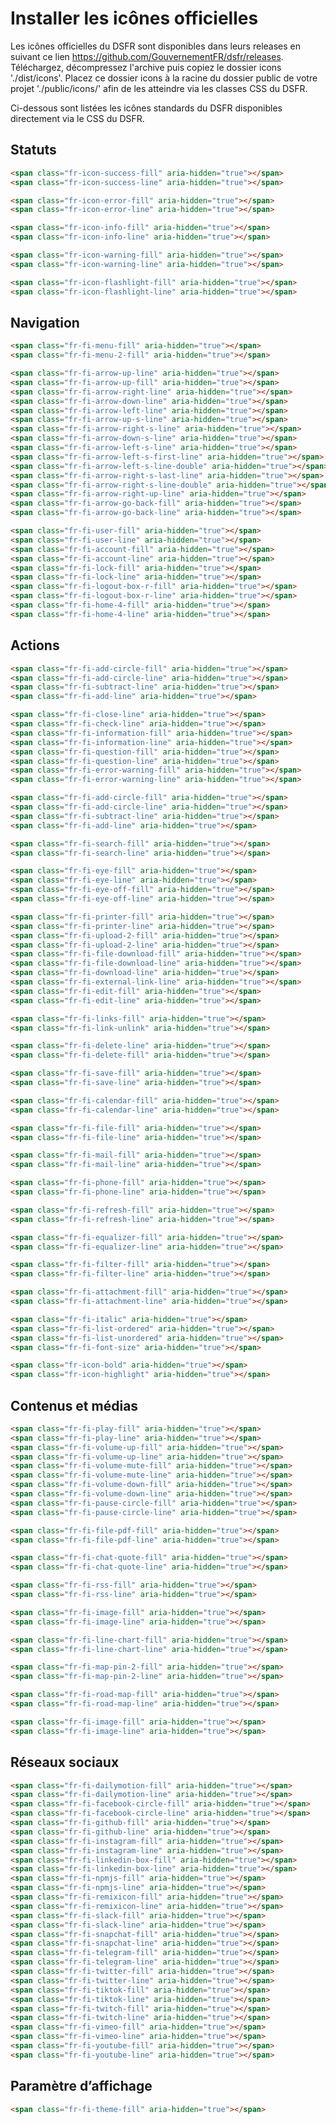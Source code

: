 
<Meta title="Fondamentaux/4.1 Icônes officielles" />

# Installer les icônes officielles

Les icônes officielles du DSFR sont disponibles dans leurs releases en suivant ce lien https://github.com/GouvernementFR/dsfr/releases.
Téléchargez, décompressez l'archive puis copiez le dossier icons './dist/icons'. Placez ce dossier icons à la racine du dossier public
de votre projet './public/icons/' afin de les atteindre via les classes CSS du DSFR.

Ci-dessous sont listées les icônes standards du DSFR disponibles directement via le CSS du DSFR.

## Statuts

<span className="fr-icon-success-fill" aria-hidden="true"></span>
<span className="fr-icon-success-line" aria-hidden="true"></span>

<span className="fr-icon-error-fill" aria-hidden="true"></span>
<span className="fr-icon-error-line" aria-hidden="true"></span>

<span className="fr-icon-info-fill" aria-hidden="true"></span>
<span className="fr-icon-info-line" aria-hidden="true"></span>

<span className="fr-icon-warning-fill" aria-hidden="true"></span>
<span className="fr-icon-warning-line" aria-hidden="true"></span>

<span className="fr-icon-flashlight-fill" aria-hidden="true"></span>
<span className="fr-icon-flashlight-line" aria-hidden="true"></span>

```html
<span class="fr-icon-success-fill" aria-hidden="true"></span>
<span class="fr-icon-success-line" aria-hidden="true"></span>

<span class="fr-icon-error-fill" aria-hidden="true"></span>
<span class="fr-icon-error-line" aria-hidden="true"></span>

<span class="fr-icon-info-fill" aria-hidden="true"></span>
<span class="fr-icon-info-line" aria-hidden="true"></span>

<span class="fr-icon-warning-fill" aria-hidden="true"></span>
<span class="fr-icon-warning-line" aria-hidden="true"></span>

<span class="fr-icon-flashlight-fill" aria-hidden="true"></span>
<span class="fr-icon-flashlight-line" aria-hidden="true"></span>
```

## Navigation

<span className="fr-fi-menu-fill" aria-hidden="true"></span>
<span className="fr-fi-menu-2-fill" aria-hidden="true"></span>

```html
<span class="fr-fi-menu-fill" aria-hidden="true"></span>
<span class="fr-fi-menu-2-fill" aria-hidden="true"></span>
```

<span className="fr-fi-arrow-up-line" aria-hidden="true"></span>
<span className="fr-fi-arrow-up-fill" aria-hidden="true"></span>
<span className="fr-fi-arrow-right-line" aria-hidden="true"></span>
<span className="fr-fi-arrow-down-line" aria-hidden="true"></span>
<span className="fr-fi-arrow-left-line" aria-hidden="true"></span>
<span className="fr-fi-arrow-up-s-line" aria-hidden="true"></span>
<span className="fr-fi-arrow-right-s-line" aria-hidden="true"></span>
<span className="fr-fi-arrow-down-s-line" aria-hidden="true"></span>
<span className="fr-fi-arrow-left-s-line" aria-hidden="true"></span>
<span className="fr-fi-arrow-left-s-first-line" aria-hidden="true"></span>
<span className="fr-fi-arrow-left-s-line-double" aria-hidden="true"></span>
<span className="fr-fi-arrow-right-s-last-line" aria-hidden="true"></span>
<span className="fr-fi-arrow-right-s-line-double" aria-hidden="true"></span>
<span className="fr-fi-arrow-right-up-line" aria-hidden="true"></span>
<span className="fr-fi-arrow-go-back-fill" aria-hidden="true"></span>
<span className="fr-fi-arrow-go-back-line" aria-hidden="true"></span>

```html
<span class="fr-fi-arrow-up-line" aria-hidden="true"></span>
<span class="fr-fi-arrow-up-fill" aria-hidden="true"></span>
<span class="fr-fi-arrow-right-line" aria-hidden="true"></span>
<span class="fr-fi-arrow-down-line" aria-hidden="true"></span>
<span class="fr-fi-arrow-left-line" aria-hidden="true"></span>
<span class="fr-fi-arrow-up-s-line" aria-hidden="true"></span>
<span class="fr-fi-arrow-right-s-line" aria-hidden="true"></span>
<span class="fr-fi-arrow-down-s-line" aria-hidden="true"></span>
<span class="fr-fi-arrow-left-s-line" aria-hidden="true"></span>
<span class="fr-fi-arrow-left-s-first-line" aria-hidden="true"></span>
<span class="fr-fi-arrow-left-s-line-double" aria-hidden="true"></span>
<span class="fr-fi-arrow-right-s-last-line" aria-hidden="true"></span>
<span class="fr-fi-arrow-right-s-line-double" aria-hidden="true"></span>
<span class="fr-fi-arrow-right-up-line" aria-hidden="true"></span>
<span class="fr-fi-arrow-go-back-fill" aria-hidden="true"></span>
<span class="fr-fi-arrow-go-back-line" aria-hidden="true"></span>
```

<span className="fr-fi-user-fill" aria-hidden="true"></span>
<span className="fr-fi-user-line" aria-hidden="true"></span>
<span className="fr-fi-account-fill" aria-hidden="true"></span>
<span className="fr-fi-account-line" aria-hidden="true"></span>
<span className="fr-fi-lock-fill" aria-hidden="true"></span>
<span className="fr-fi-lock-line" aria-hidden="true"></span>
<span className="fr-fi-logout-box-r-fill" aria-hidden="true"></span>
<span className="fr-fi-logout-box-r-line" aria-hidden="true"></span>
<span className="fr-fi-home-4-fill" aria-hidden="true"></span>
<span className="fr-fi-home-4-line" aria-hidden="true"></span>

```html
<span class="fr-fi-user-fill" aria-hidden="true"></span>
<span class="fr-fi-user-line" aria-hidden="true"></span>
<span class="fr-fi-account-fill" aria-hidden="true"></span>
<span class="fr-fi-account-line" aria-hidden="true"></span>
<span class="fr-fi-lock-fill" aria-hidden="true"></span>
<span class="fr-fi-lock-line" aria-hidden="true"></span>
<span class="fr-fi-logout-box-r-fill" aria-hidden="true"></span>
<span class="fr-fi-logout-box-r-line" aria-hidden="true"></span>
<span class="fr-fi-home-4-fill" aria-hidden="true"></span>
<span class="fr-fi-home-4-line" aria-hidden="true"></span>
```

## Actions

<span className="fr-fi-add-circle-fill" aria-hidden="true"></span>
<span className="fr-fi-add-circle-line" aria-hidden="true"></span>
<span className="fr-fi-subtract-line" aria-hidden="true"></span>
<span className="fr-fi-add-line" aria-hidden="true"></span>

```html
<span class="fr-fi-add-circle-fill" aria-hidden="true"></span>
<span class="fr-fi-add-circle-line" aria-hidden="true"></span>
<span class="fr-fi-subtract-line" aria-hidden="true"></span>
<span class="fr-fi-add-line" aria-hidden="true"></span>
```

<span className="fr-fi-close-line" aria-hidden="true"></span>
<span className="fr-fi-check-line" aria-hidden="true"></span>
<span className="fr-fi-information-fill" aria-hidden="true"></span>
<span className="fr-fi-information-line" aria-hidden="true"></span>
<span className="fr-fi-question-fill" aria-hidden="true"></span>
<span className="fr-fi-question-line" aria-hidden="true"></span>
<span className="fr-fi-error-warning-fill" aria-hidden="true"></span>
<span className="fr-fi-error-warning-line" aria-hidden="true"></span>

```html
<span class="fr-fi-close-line" aria-hidden="true"></span>
<span class="fr-fi-check-line" aria-hidden="true"></span>
<span class="fr-fi-information-fill" aria-hidden="true"></span>
<span class="fr-fi-information-line" aria-hidden="true"></span>
<span class="fr-fi-question-fill" aria-hidden="true"></span>
<span class="fr-fi-question-line" aria-hidden="true"></span>
<span class="fr-fi-error-warning-fill" aria-hidden="true"></span>
<span class="fr-fi-error-warning-line" aria-hidden="true"></span>
```

<span className="fr-fi-add-circle-fill" aria-hidden="true"></span>
<span className="fr-fi-add-circle-line" aria-hidden="true"></span>
<span className="fr-fi-subtract-line" aria-hidden="true"></span>
<span className="fr-fi-add-line" aria-hidden="true"></span>

```html
<span class="fr-fi-add-circle-fill" aria-hidden="true"></span>
<span class="fr-fi-add-circle-line" aria-hidden="true"></span>
<span class="fr-fi-subtract-line" aria-hidden="true"></span>
<span class="fr-fi-add-line" aria-hidden="true"></span>
```

<span className="fr-fi-search-fill" aria-hidden="true"></span>
<span className="fr-fi-search-line" aria-hidden="true"></span>

```html
<span class="fr-fi-search-fill" aria-hidden="true"></span>
<span class="fr-fi-search-line" aria-hidden="true"></span>
```

<span className="fr-fi-eye-fill" aria-hidden="true"></span>
<span className="fr-fi-eye-line" aria-hidden="true"></span>
<span className="fr-fi-eye-off-fill" aria-hidden="true"></span>
<span className="fr-fi-eye-off-line" aria-hidden="true"></span>

```html
<span class="fr-fi-eye-fill" aria-hidden="true"></span>
<span class="fr-fi-eye-line" aria-hidden="true"></span>
<span class="fr-fi-eye-off-fill" aria-hidden="true"></span>
<span class="fr-fi-eye-off-line" aria-hidden="true"></span>
```

<span className="fr-fi-printer-fill" aria-hidden="true"></span>
<span className="fr-fi-printer-line" aria-hidden="true"></span>
<span className="fr-fi-upload-2-fill" aria-hidden="true"></span>
<span className="fr-fi-upload-2-line" aria-hidden="true"></span>
<span className="fr-fi-file-download-fill" aria-hidden="true"></span>
<span className="fr-fi-file-download-line" aria-hidden="true"></span>
<span className="fr-fi-download-line" aria-hidden="true"></span>
<span className="fr-fi-external-link-line" aria-hidden="true"></span>
<span className="fr-fi-edit-fill" aria-hidden="true"></span>
<span className="fr-fi-edit-line" aria-hidden="true"></span>

```html
<span class="fr-fi-printer-fill" aria-hidden="true"></span>
<span class="fr-fi-printer-line" aria-hidden="true"></span>
<span class="fr-fi-upload-2-fill" aria-hidden="true"></span>
<span class="fr-fi-upload-2-line" aria-hidden="true"></span>
<span class="fr-fi-file-download-fill" aria-hidden="true"></span>
<span class="fr-fi-file-download-line" aria-hidden="true"></span>
<span class="fr-fi-download-line" aria-hidden="true"></span>
<span class="fr-fi-external-link-line" aria-hidden="true"></span>
<span class="fr-fi-edit-fill" aria-hidden="true"></span>
<span class="fr-fi-edit-line" aria-hidden="true"></span>
```

<span className="fr-fi-links-fill" aria-hidden="true"></span>
<span className="fr-fi-link-unlink" aria-hidden="true"></span>

```html
<span class="fr-fi-links-fill" aria-hidden="true"></span>
<span class="fr-fi-link-unlink" aria-hidden="true"></span>
```

<span className="fr-fi-delete-line" aria-hidden="true"></span>
<span className="fr-fi-delete-fill" aria-hidden="true"></span>

```html
<span class="fr-fi-delete-line" aria-hidden="true"></span>
<span class="fr-fi-delete-fill" aria-hidden="true"></span>
```

<span className="fr-fi-save-fill" aria-hidden="true"></span>
<span className="fr-fi-save-line" aria-hidden="true"></span>

```html
<span class="fr-fi-save-fill" aria-hidden="true"></span>
<span class="fr-fi-save-line" aria-hidden="true"></span>
```

<span className="fr-fi-calendar-fill" aria-hidden="true"></span>
<span className="fr-fi-calendar-line" aria-hidden="true"></span>

```html
<span class="fr-fi-calendar-fill" aria-hidden="true"></span>
<span class="fr-fi-calendar-line" aria-hidden="true"></span>
```

<span className="fr-fi-file-fill" aria-hidden="true"></span>
<span className="fr-fi-file-line" aria-hidden="true"></span>

```html
<span class="fr-fi-file-fill" aria-hidden="true"></span>
<span class="fr-fi-file-line" aria-hidden="true"></span>
```

<span className="fr-fi-mail-fill" aria-hidden="true"></span>
<span className="fr-fi-mail-line" aria-hidden="true"></span>

```html
<span class="fr-fi-mail-fill" aria-hidden="true"></span>
<span class="fr-fi-mail-line" aria-hidden="true"></span>
```

<span className="fr-fi-phone-fill" aria-hidden="true"></span>
<span className="fr-fi-phone-line" aria-hidden="true"></span>

```html
<span class="fr-fi-phone-fill" aria-hidden="true"></span>
<span class="fr-fi-phone-line" aria-hidden="true"></span>
```

<span className="fr-fi-refresh-fill" aria-hidden="true"></span>
<span className="fr-fi-refresh-line" aria-hidden="true"></span>

```html
<span class="fr-fi-refresh-fill" aria-hidden="true"></span>
<span class="fr-fi-refresh-line" aria-hidden="true"></span>
```

<span className="fr-fi-equalizer-fill" aria-hidden="true"></span>
<span className="fr-fi-equalizer-line" aria-hidden="true"></span>

```html
<span class="fr-fi-equalizer-fill" aria-hidden="true"></span>
<span class="fr-fi-equalizer-line" aria-hidden="true"></span>
```

<span className="fr-fi-filter-fill" aria-hidden="true"></span>
<span className="fr-fi-filter-line" aria-hidden="true"></span>

```html
<span class="fr-fi-filter-fill" aria-hidden="true"></span>
<span class="fr-fi-filter-line" aria-hidden="true"></span>
```

<span className="fr-fi-attachment-fill" aria-hidden="true"></span>
<span className="fr-fi-attachment-line" aria-hidden="true"></span>

```html
<span class="fr-fi-attachment-fill" aria-hidden="true"></span>
<span class="fr-fi-attachment-line" aria-hidden="true"></span>
```

<span className="fr-fi-italic" aria-hidden="true"></span>
<span className="fr-fi-list-ordered" aria-hidden="true"></span>
<span className="fr-fi-list-unordered" aria-hidden="true"></span>
<span className="fr-fi-font-size" aria-hidden="true"></span>

```html
<span class="fr-fi-italic" aria-hidden="true"></span>
<span class="fr-fi-list-ordered" aria-hidden="true"></span>
<span class="fr-fi-list-unordered" aria-hidden="true"></span>
<span class="fr-fi-font-size" aria-hidden="true"></span>
```

<span className="fr-icon-bold" aria-hidden="true"></span>
<span className="fr-icon-highlight" aria-hidden="true"></span>

```html
<span class="fr-icon-bold" aria-hidden="true"></span>
<span class="fr-icon-highlight" aria-hidden="true"></span>
```

## Contenus et médias

<span className="fr-fi-play-fill" aria-hidden="true"></span>
<span className="fr-fi-play-line" aria-hidden="true"></span>
<span className="fr-fi-volume-up-fill" aria-hidden="true"></span>
<span className="fr-fi-volume-up-line" aria-hidden="true"></span>
<span className="fr-fi-volume-mute-fill" aria-hidden="true"></span>
<span className="fr-fi-volume-mute-line" aria-hidden="true"></span>
<span className="fr-fi-volume-down-fill" aria-hidden="true"></span>
<span className="fr-fi-volume-down-line" aria-hidden="true"></span>
<span className="fr-fi-pause-circle-fill" aria-hidden="true"></span>
<span className="fr-fi-pause-circle-line" aria-hidden="true"></span>

```html
<span class="fr-fi-play-fill" aria-hidden="true"></span>
<span class="fr-fi-play-line" aria-hidden="true"></span>
<span class="fr-fi-volume-up-fill" aria-hidden="true"></span>
<span class="fr-fi-volume-up-line" aria-hidden="true"></span>
<span class="fr-fi-volume-mute-fill" aria-hidden="true"></span>
<span class="fr-fi-volume-mute-line" aria-hidden="true"></span>
<span class="fr-fi-volume-down-fill" aria-hidden="true"></span>
<span class="fr-fi-volume-down-line" aria-hidden="true"></span>
<span class="fr-fi-pause-circle-fill" aria-hidden="true"></span>
<span class="fr-fi-pause-circle-line" aria-hidden="true"></span>
```

<span className="fr-fi-file-pdf-fill" aria-hidden="true"></span>
<span className="fr-fi-file-pdf-line" aria-hidden="true"></span>

```html
<span class="fr-fi-file-pdf-fill" aria-hidden="true"></span>
<span class="fr-fi-file-pdf-line" aria-hidden="true"></span>
```

<span className="fr-fi-chat-quote-fill" aria-hidden="true"></span>
<span className="fr-fi-chat-quote-line" aria-hidden="true"></span>


```html
<span class="fr-fi-chat-quote-fill" aria-hidden="true"></span>
<span class="fr-fi-chat-quote-line" aria-hidden="true"></span>
```

<span className="fr-fi-rss-fill" aria-hidden="true"></span>
<span className="fr-fi-rss-line" aria-hidden="true"></span>

```html
<span class="fr-fi-rss-fill" aria-hidden="true"></span>
<span class="fr-fi-rss-line" aria-hidden="true"></span>
```

<span className="fr-fi-image-fill" aria-hidden="true"></span>
<span className="fr-fi-image-line" aria-hidden="true"></span>

```html
<span class="fr-fi-image-fill" aria-hidden="true"></span>
<span class="fr-fi-image-line" aria-hidden="true"></span>
```

<span className="fr-fi-line-chart-fill" aria-hidden="true"></span>
<span className="fr-fi-line-chart-line" aria-hidden="true"></span>

```html
<span class="fr-fi-line-chart-fill" aria-hidden="true"></span>
<span class="fr-fi-line-chart-line" aria-hidden="true"></span>
```

<span className="fr-fi-map-pin-2-fill" aria-hidden="true"></span>
<span className="fr-fi-map-pin-2-line" aria-hidden="true"></span>

```html
<span class="fr-fi-map-pin-2-fill" aria-hidden="true"></span>
<span class="fr-fi-map-pin-2-line" aria-hidden="true"></span>
```

<span className="fr-fi-road-map-fill" aria-hidden="true"></span>
<span className="fr-fi-road-map-line" aria-hidden="true"></span>

```html
<span class="fr-fi-road-map-fill" aria-hidden="true"></span>
<span class="fr-fi-road-map-line" aria-hidden="true"></span>
```

<span className="fr-fi-image-fill" aria-hidden="true"></span>
<span className="fr-fi-image-line" aria-hidden="true"></span>

```html
<span class="fr-fi-image-fill" aria-hidden="true"></span>
<span class="fr-fi-image-line" aria-hidden="true"></span>
```

## Réseaux sociaux

<span className="fr-fi-dailymotion-fill" aria-hidden="true"></span>
<span className="fr-fi-dailymotion-line" aria-hidden="true"></span>
<span className="fr-fi-facebook-circle-fill" aria-hidden="true"></span>
<span className="fr-fi-facebook-circle-line" aria-hidden="true"></span>
<span className="fr-fi-github-fill" aria-hidden="true"></span>
<span className="fr-fi-github-line" aria-hidden="true"></span>
<span className="fr-fi-instagram-fill" aria-hidden="true"></span>
<span className="fr-fi-instagram-line" aria-hidden="true"></span>
<span className="fr-fi-linkedin-box-fill" aria-hidden="true"></span>
<span className="fr-fi-linkedin-box-line" aria-hidden="true"></span>
<span className="fr-fi-npmjs-fill" aria-hidden="true"></span>
<span className="fr-fi-npmjs-line" aria-hidden="true"></span>
<span className="fr-fi-remixicon-fill" aria-hidden="true"></span>
<span className="fr-fi-remixicon-line" aria-hidden="true"></span>
<span className="fr-fi-slack-fill" aria-hidden="true"></span>
<span className="fr-fi-slack-line" aria-hidden="true"></span>
<span className="fr-fi-snapchat-fill" aria-hidden="true"></span>
<span className="fr-fi-snapchat-line" aria-hidden="true"></span>
<span className="fr-fi-telegram-fill" aria-hidden="true"></span>
<span className="fr-fi-telegram-line" aria-hidden="true"></span>
<span className="fr-fi-twitter-fill" aria-hidden="true"></span>
<span className="fr-fi-twitter-line" aria-hidden="true"></span>
<span className="fr-fi-tiktok-fill" aria-hidden="true"></span>
<span className="fr-fi-tiktok-line" aria-hidden="true"></span>
<span className="fr-fi-twitch-fill" aria-hidden="true"></span>
<span className="fr-fi-twitch-line" aria-hidden="true"></span>
<span className="fr-fi-vimeo-fill" aria-hidden="true"></span>
<span className="fr-fi-vimeo-line" aria-hidden="true"></span>
<span className="fr-fi-youtube-fill" aria-hidden="true"></span>
<span className="fr-fi-youtube-line" aria-hidden="true"></span>

```html
<span class="fr-fi-dailymotion-fill" aria-hidden="true"></span>
<span class="fr-fi-dailymotion-line" aria-hidden="true"></span>
<span class="fr-fi-facebook-circle-fill" aria-hidden="true"></span>
<span class="fr-fi-facebook-circle-line" aria-hidden="true"></span>
<span class="fr-fi-github-fill" aria-hidden="true"></span>
<span class="fr-fi-github-line" aria-hidden="true"></span>
<span class="fr-fi-instagram-fill" aria-hidden="true"></span>
<span class="fr-fi-instagram-line" aria-hidden="true"></span>
<span class="fr-fi-linkedin-box-fill" aria-hidden="true"></span>
<span class="fr-fi-linkedin-box-line" aria-hidden="true"></span>
<span class="fr-fi-npmjs-fill" aria-hidden="true"></span>
<span class="fr-fi-npmjs-line" aria-hidden="true"></span>
<span class="fr-fi-remixicon-fill" aria-hidden="true"></span>
<span class="fr-fi-remixicon-line" aria-hidden="true"></span>
<span class="fr-fi-slack-fill" aria-hidden="true"></span>
<span class="fr-fi-slack-line" aria-hidden="true"></span>
<span class="fr-fi-snapchat-fill" aria-hidden="true"></span>
<span class="fr-fi-snapchat-line" aria-hidden="true"></span>
<span class="fr-fi-telegram-fill" aria-hidden="true"></span>
<span class="fr-fi-telegram-line" aria-hidden="true"></span>
<span class="fr-fi-twitter-fill" aria-hidden="true"></span>
<span class="fr-fi-twitter-line" aria-hidden="true"></span>
<span class="fr-fi-tiktok-fill" aria-hidden="true"></span>
<span class="fr-fi-tiktok-line" aria-hidden="true"></span>
<span class="fr-fi-twitch-fill" aria-hidden="true"></span>
<span class="fr-fi-twitch-line" aria-hidden="true"></span>
<span class="fr-fi-vimeo-fill" aria-hidden="true"></span>
<span class="fr-fi-vimeo-line" aria-hidden="true"></span>
<span class="fr-fi-youtube-fill" aria-hidden="true"></span>
<span class="fr-fi-youtube-line" aria-hidden="true"></span>
```

## Paramètre d’affichage

<span className="fr-fi-theme-fill" aria-hidden="true"></span>

```html
<span class="fr-fi-theme-fill" aria-hidden="true"></span>
```

